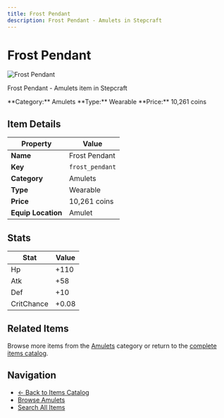 ```yaml
---
title: Frost Pendant
description: Frost Pendant - Amulets in Stepcraft
---
```


# Frost Pendant

<div className="flex items-start gap-6 mb-8">
  <div className="flex-shrink-0">
    <img src="/assets/resources/trinketry/amulets/frost_pendant.png" alt="Frost Pendant" className="w-24 h-24 border rounded-lg" />
  </div>
  <div className="flex-1">
    <div className="space-y-2">
      <p className="text-lg text-muted-foreground">Frost Pendant - Amulets item in Stepcraft</p>
      <div className="flex flex-wrap gap-4 text-sm">
        <span className="px-2 py-1 bg-blue-100 dark:bg-blue-900 rounded-md">
          **Category:** Amulets
        </span>
        <span className="px-2 py-1 bg-green-100 dark:bg-green-900 rounded-md">
          **Type:** Wearable
        </span>
        <span className="px-2 py-1 bg-yellow-100 dark:bg-yellow-900 rounded-md">
          **Price:** 10,261 coins
        </span>
      </div>
    </div>
  </div>
</div>

## Item Details

| Property | Value |
|----------|-------|
| **Name** | Frost Pendant |
| **Key** | `frost_pendant` |
| **Category** | Amulets |
| **Type** | Wearable |
| **Price** | 10,261 coins |
| **Equip Location** | Amulet |



## Stats

| Stat | Value |
|------|-------|
| Hp | +110 |
| Atk | +58 |
| Def | +10 |
| CritChance | +0.08 |


## Related Items

Browse more items from the [Amulets](/docs/items#amulets) category or return to the [complete items catalog](/docs/items).

## Navigation

- [← Back to Items Catalog](/docs/items)
- [Browse Amulets](/docs/items#amulets)
- [Search All Items](/search)
